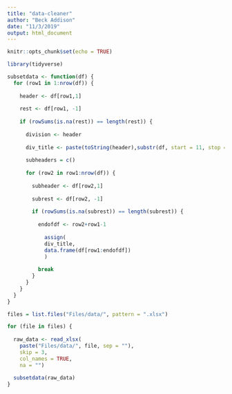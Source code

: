 ```yaml
---
title: "data-cleaner"
author: "Beck Addison"
date: "11/3/2019"
output: html_document
---
```


```r
knitr::opts_chunk$set(echo = TRUE)
```

```r
library(tidyverse)
```

```r
subsetdata <- function(df) {
  for (row1 in 1:nrow(df)) {
    
    header <- df[row1,1]
    
    rest <- df[row1, -1]
    
    if (rowSums(is.na(rest)) == length(rest)) {
      
      division <- header
      
      div_title <- paste(toString(header),substr(df, start = 11, stop = length(toString(df)),sep = "-"))
      
      subheaders = c()
      
      for (row2 in row1:nrow(df)) {
        
        subheader <- df[row2,1]
        
        subrest <- df[row2, -1]
        
        if (rowSums(is.na(subrest)) == length(subrest)) {
          
          endofdf <- row2+row1-1
          
            assign(
            div_title, 
            data.frame(df[row1:endofdf])
            )
          
          break
        }
      }
    }
  }
}
```

```r

files = list.files("Files/data/", pattern = ".xlsx")

for (file in files) {
  
  raw_data <- read_xlsx(
    paste("Files/data/", file, sep = ""),
    skip = 3,
    col_names = TRUE,
    na = "")
  
  subsetdata(raw_data)
}

```


